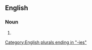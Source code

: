 ==English==

===Noun===
{{head|en|noun plural form}}

# {{plural of|enquiry|lang=en}}

[[Category:English plurals ending in "-ies"]]
